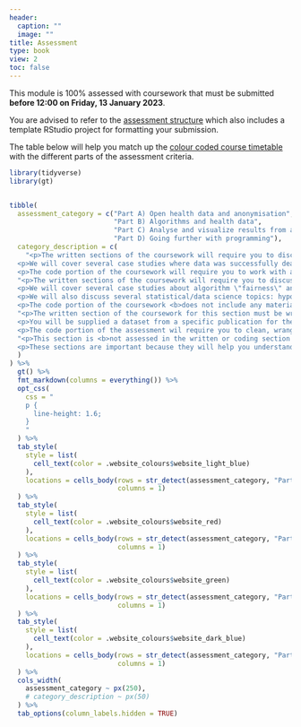 ```yaml
---
header:
  caption: ""
  image: ""
title: Assessment
type: book
view: 2
toc: false
---
```


This module is 100% assessed with coursework that must be submitted <b>before 12:00 on Friday, 13 January 2023</b>.

You are advised to refer to the [assessment structure](../assessment/assessment-structure) which also includes a template RStudio project for formatting your submission.

The table below will help you match up the [colour coded course timetable](../timetable) with the different parts of the assessment criteria.

```r
library(tidyverse)
library(gt)


tibble(
  assessment_category = c("Part A) Open health data and anonymisation",
                          "Part B) Algorithms and health data",
                          "Part C) Analyse and visualize results from a health data survey",
                          "Part D) Going further with programming"),
  category_description = c(
    "<p>The written sections of the coursework will require you to discuss the importance of open health datasets in healthcare applications, and the importance of data anonymisation.</p>
  <p>We will cover several case studies where data was successfully deanonymised. You must explain some of these case studies in the assessment.</p>
  <p>The code portion of the coursework will require you to work with a survey dataset. You will need to clean, wrangle and visualise the survey data.</p>",
  "<p>The written sections of the coursework will require you to discuss the roles of <em>fairness, accountability, and transparency</em> in algorithm development and application.</p>
  <p>We will cover several case studies about algorithm \"fairness\" and applications. You must explain some of these case studies in the assessment.</p>
  <p>We will also discuss several statistical/data science topics: hypothesis testing, supervised vs unsupervised learning and regression. <b>You will not need to perform any statistical modelling or testing in the coursework</b>.</p>
  <p>The code portion of the coursework <b>does not include any material from this section</b>.</p>",
  "<p>The written section of the coursework for this section must be written in RMarkdown. All other written sections are to be answered in Word documents</p>
  <p>You will be supplied a dataset from a specific publication for the asssessment.</p>
  <p>The code portion of the assessment wil require you to clean, wrangle and visualise data from a healthcare survey.</p>",
  "<p>This section is <b>not assessed in the written or coding section of the coursework</b></p>
  <p>These sections are important because they will help you understand how to apply your knowledge in the next phase of your career - or how to solve problems outside of carefully designed assessment criteria.</p>"
  )
) %>% 
  gt() %>% 
  fmt_markdown(columns = everything()) %>% 
  opt_css(
    css = "
    p {
      line-height: 1.6;
    }
    "
  ) %>% 
  tab_style(
    style = list(
      cell_text(color = .website_colours$website_light_blue)
    ),
    locations = cells_body(rows = str_detect(assessment_category, "Part A"),
                           columns = 1)
  ) %>% 
  tab_style(
    style = list(
      cell_text(color = .website_colours$website_red)
    ),
    locations = cells_body(rows = str_detect(assessment_category, "Part B"),
                           columns = 1)
  ) %>% 
  tab_style(
    style = list(
      cell_text(color = .website_colours$website_green)
    ),
    locations = cells_body(rows = str_detect(assessment_category, "Part C"),
                           columns = 1)
  ) %>% 
  tab_style(
    style = list(
      cell_text(color = .website_colours$website_dark_blue)
    ),
    locations = cells_body(rows = str_detect(assessment_category, "Part D"),
                           columns = 1)
  ) %>% 
  cols_width(
    assessment_category ~ px(250),
    # category_description ~ px(50)
  ) %>% 
  tab_options(column_labels.hidden = TRUE)

```

